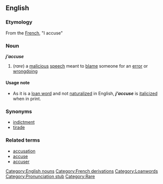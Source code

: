 ==English==
<!---Pronunciation: zha-KYOOZ--->

===Etymology===
From the [[French]], "I accuse"

===Noun===
'''''j'accuse'''''<!--what is the plural?--><!---Perhaps "j'accuses"?--->

#(''rare'') a [[malicious]] [[speech]] meant to [[blame]] someone for an [[error]] or [[wrongdoing]]

====Usage note====
*As it is a [[loan word]] and not [[naturalize]]d in English, '''''j'accuse''''' is [[italicize]]d when in print.

===Synonyms===
*[[indictment]]
*[[tirade]]

===Related terms===
*[[accusation]]
*[[accuse]]
*[[accuser]]

[[Category:English nouns]]
[[Category:French derivations]]
[[Category:Loanwords]]
[[Category:Pronunciation stub]]
[[Category:Rare]]